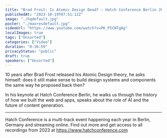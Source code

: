 ```yaml
---
title: "Brad Frost: Is Atomic Design Dead? – Hatch Conference Berlin 2023"
publishedAt: "2023-10-19T07:51:12Z"
image: "./hqdefault.jpg"
poster: "./maxresdefault.jpg"
videoUrl: "https://www.youtube.com/watch?v=PK_PICNTgAg"
localImages: true
tags: ["Unsorted"]
categories: ["Video"]
duration: "0:36:59"
privacyStatus: "public"
draft: true
speakers: ["Unsorted"]
---
```

10 years after Brad Frost released his Atomic Design theory, he asks himself: does it still make sense to build design systems and components the same way he proposed back then?

In his keynote at Hatch Conference Berlin, he walks us through the history of how we built the web and apps, speaks about the role of AI and the future of content generation.

----

Hatch Conference is a multi-track event happening each year in Berlin, Germany and streaming online.
Find out more and get access to all recordings from 2023 at https://www.hatchconference.com
